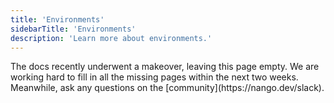 ```yaml
---
title: 'Environments'
sidebarTitle: 'Environments'
description: 'Learn more about environments.'
---
```


<Info>
The docs recently underwent a makeover, leaving this page empty. We are working hard to fill in all the missing pages within the next two weeks. Meanwhile, ask any questions on the [community](https://nango.dev/slack).
</Info>